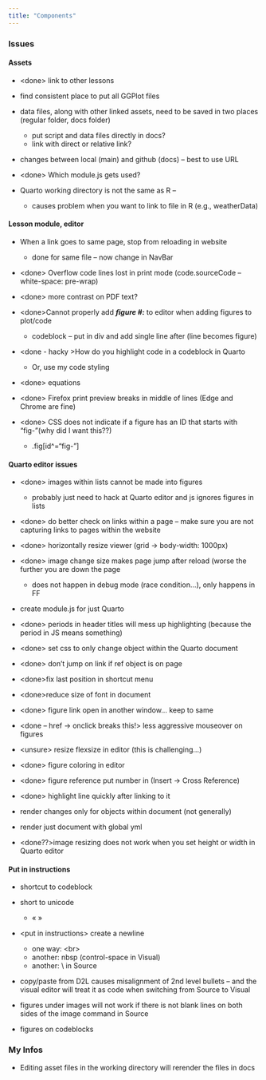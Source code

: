 ```yaml
---
title: "Components"
---
```


### Issues

#### Assets

-   \<done\> link to other lessons

-   find consistent place to put all GGPlot files

-   data files, along with other linked assets, need to be saved in two places (regular folder, docs folder)

    -   put script and data files directly in docs?
    -   link with direct or relative link?

-   changes between local (main) and github (docs) – best to use URL

-   \<done\> Which module.js gets used?

-   Quarto working directory is not the same as R –

    -   causes problem when you want to link to file in R (e.g., weatherData)

#### Lesson module, editor

-   When a link goes to same page, stop from reloading in website

    -   done for same file – now change in NavBar

-   \<done\> Overflow code lines lost in print mode (code.sourceCode – white-space: pre-wrap)

-   \<done\> more contrast on PDF text?

-   \<done\>Cannot properly add ***figure #:*** to editor when adding figures to plot/code

    -   codeblock – put in div and add single line after (line becomes figure)

-   \<done - hacky \>How do you highlight code in a codeblock in Quarto

    -   Or, use my code styling

-   \<done\> equations

-   \<done\> Firefox print preview breaks in middle of lines (Edge and Chrome are fine)

-   \<done\> CSS does not indicate if a figure has an ID that starts with "fig-"[(why did I want this??)]{.hl}

    -   .fig\[id\^="fig-"\]

#### Quarto editor issues

-   \<done\> images within lists cannot be made into figures

    -   probably just need to hack at Quarto editor and js ignores figures in lists

-   \<done\> do better check on links within a page – make sure you are not capturing links to pages within the website

-   \<done\> horizontally resize viewer (grid -\> body-width: 1000px)

-   \<done\> image change size makes page jump after reload (worse the further you are down the page

    -   does not happen in debug mode (race condition...), only happens in FF

-   create module.js for just Quarto

-   \<done\> periods in header titles will mess up highlighting (because the period in JS means something)

-   \<done\> set css to only change object within the Quarto document

-   \<done\> don't jump on link if ref object is on page

-   \<done\>fix last position in shortcut menu

-   \<done\>reduce size of font in document

-   \<done\> figure link open in another window... keep to same

-   \<done – href -\> onclick breaks this!\> less aggressive mouseover on figures

-   \<unsure\> resize flexsize in editor (this is challenging...)

-   \<done\> figure coloring in editor

-   \<done\> figure reference put number in (Insert -\> Cross Reference)

-   \<done\> highlight line quickly after linking to it

-   render changes only for objects within document (not generally)

-   render just document with global yml

-   [\<done??\>]{.hl}image resizing does not work when you set height or width in Quarto editor

#### Put in instructions

-   shortcut to codeblock

-   short to unicode

    -   « »

-   \<put in instructions\> create a newline

    -   one way: \<br\>
    -   another: nbsp (control-space in Visual)
    -   another: \\ in Source

-   copy/paste from D2L causes misalignment of 2nd level bullets -- and the visual editor will treat it as code when switching from Source to Visual

<!-- -->

-   figures under images will not work if there is not blank lines on both sides of the image command in Source

-   figures on codeblocks

### My Infos

-   Editing asset files in the working directory will rerender the files in docs
